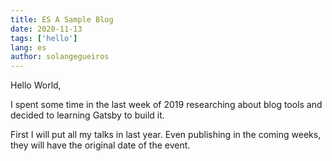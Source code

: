 ```yaml
---
title: ES A Sample Blog
date: 2020-11-13
tags: ['hello']
lang: es
author: solangegueiros
---
```


Hello World,

I spent some time in the last week of 2019 researching about blog tools and decided to learning Gatsby to build it.

First I will put all my talks in last year. Even publishing in the coming weeks, they will have the original date of the event.
